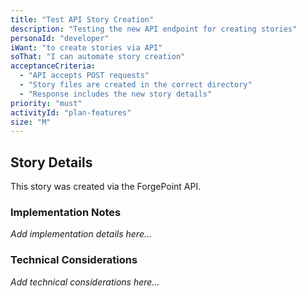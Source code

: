 ```yaml
---
title: "Test API Story Creation"
description: "Testing the new API endpoint for creating stories"
personaId: "developer"
iWant: "to create stories via API"
soThat: "I can automate story creation"
acceptanceCriteria:
  - "API accepts POST requests"
  - "Story files are created in the correct directory"
  - "Response includes the new story details"
priority: "must"
activityId: "plan-features"
size: "M"
---
```


## Story Details

This story was created via the ForgePoint API.

### Implementation Notes

_Add implementation details here..._

### Technical Considerations

_Add technical considerations here..._
